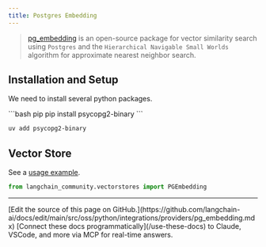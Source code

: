 ```yaml
---
title: Postgres Embedding
---
```


> [pg_embedding](https://github.com/neondatabase/pg_embedding) is an open-source package for
> vector similarity search using `Postgres` and the `Hierarchical Navigable Small Worlds`
> algorithm for approximate nearest neighbor search.

## Installation and Setup

We need to install several python packages.

<CodeGroup>
```bash pip
pip install psycopg2-binary
```

```bash uv
uv add psycopg2-binary
```
</CodeGroup>

## Vector Store

See a [usage example](/oss/python/integrations/vectorstores/pgembedding).

```python
from langchain_community.vectorstores import PGEmbedding
```

---

<Callout icon="pen-to-square" iconType="regular">
    [Edit the source of this page on GitHub.](https://github.com/langchain-ai/docs/edit/main/src/oss/python/integrations/providers/pg_embedding.mdx)
</Callout>
<Tip icon="terminal" iconType="regular">
    [Connect these docs programmatically](/use-these-docs) to Claude, VSCode, and more via MCP for    real-time answers.
</Tip>
